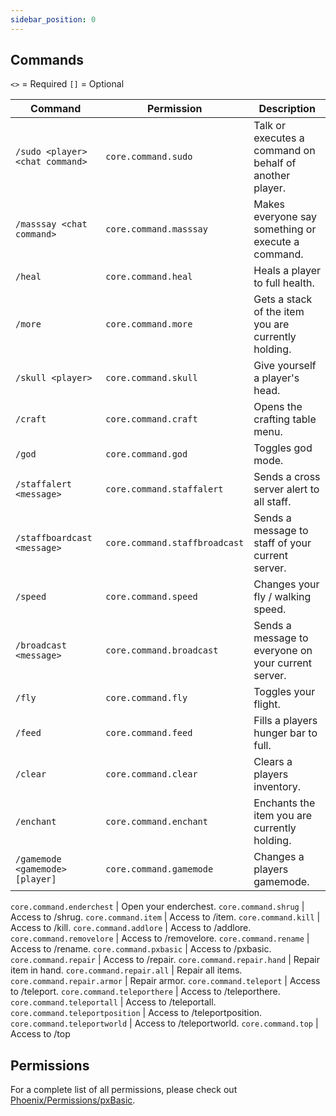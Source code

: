 ```yaml
---
sidebar_position: 0
---
```


## Commands

`<>` = Required `[]` = Optional

<!-- TODO: Check command parameters -->

Command                         | Permission                    | Description
------------------------------- | ----------------------------- | -------------------------------------------------------
`/sudo <player> <chat command>` | `core.command.sudo`           | Talk or executes a command on behalf of another player.
`/masssay <chat command>`       | `core.command.masssay`        | Makes everyone say something or execute a command.
`/heal`                         | `core.command.heal`           | Heals a player to full health.
`/more`                         | `core.command.more`           | Gets a stack of the item you are currently holding.
`/skull <player>`               | `core.command.skull`          | Give yourself a player's head.
`/craft`                        | `core.command.craft`          | Opens the crafting table menu.
`/god`                          | `core.command.god`            | Toggles god mode.
`/staffalert <message>`         | `core.command.staffalert`     | Sends a cross server alert to all staff.
`/staffboardcast <message>`     | `core.command.staffbroadcast` | Sends a message to staff of your current server.
`/speed`                        | `core.command.speed`          | Changes your fly / walking speed.
`/broadcast <message>`          | `core.command.broadcast`      | Sends a message to everyone on your current server.
`/fly`                          | `core.command.fly`            | Toggles your flight.
`/feed`                         | `core.command.feed`           | Fills a players hunger bar to full.
`/clear`                        | `core.command.clear`          | Clears a players inventory.
`/enchant`                      | `core.command.enchant`        | Enchants the item you are currently holding.
`/gamemode <gamemode> [player]` | `core.command.gamemode`       | Changes a players gamemode.

`core.command.enderchest`       | Open your enderchest.
`core.command.shrug`            | Access to /shrug.
`core.command.item`             | Access to /item.
`core.command.kill`             | Access to /kill.
`core.command.addlore`          | Access to /addlore.
`core.command.removelore`       | Access to /removelore.
`core.command.rename`           | Access to /rename.
`core.command.pxbasic`          | Access to /pxbasic.
`core.command.repair`           | Access to /repair.
`core.command.repair.hand`      | Repair item in hand.
`core.command.repair.all`       | Repair all items.
`core.command.repair.armor`     | Repair armor.
`core.command.teleport`         | Access to /teleport.
`core.command.teleporthere`     | Access to /teleporthere.
`core.command.teleportall`      | Access to /teleportall.
`core.command.teleportposition` | Access to /teleportposition.
`core.command.teleportworld`    | Access to /teleportworld.
`core.command.top`              | Access to /top

## Permissions

For a complete list of all permissions, please check out [Phoenix/Permissions/pxBasic](/Phoenix/Permissions#pxbasic).